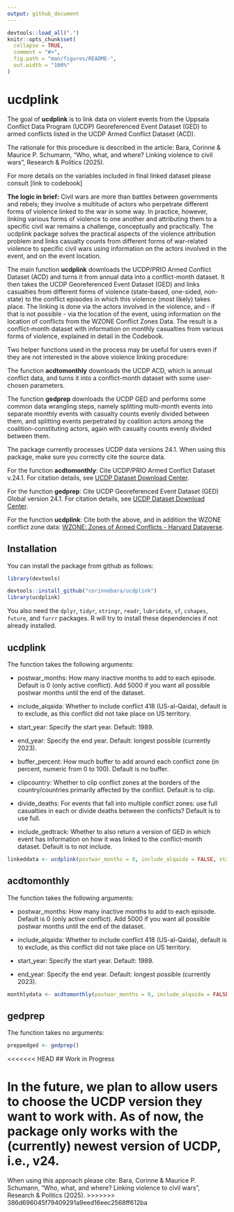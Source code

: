 ```yaml
---
output: github_document
---
```


<!-- README.md is generated from README.Rmd. Please edit that file -->

```r
devtools::load_all(".")
knitr::opts_chunk$set(
  collapse = TRUE,
  comment = "#>",
  fig.path = "man/figures/README-",
  out.width = "100%"
)
```

# ucdplink

The goal of **ucdplink** is to link data on violent events from the Uppsala Conflict Data Program (UCDP) Georeferenced Event Dataset (GED) to armed conflicts listed in the UCDP Armed Conflict Dataset (ACD).

The rationale for this procedure is described in the article:
Bara, Corinne & Maurice P. Schumann, "Who, what, and where? Linking violence to civil wars", Research & Politics (2025).

For more details on the variables included in final linked dataset please consult [link to codebook]

**The logic in brief:** Civil wars are more than battles between governments and rebels; they involve a multitude of actors who perpetrate different forms of violence linked to the war in some way. In practice, however, linking various forms of violence to one another and attributing them to a specific civil war remains a challenge, conceptually and practically. The ucdplink package solves the practical aspects of the violence attribution problem and links casualty counts from different forms of war-related violence to specific civil wars using information on the actors involved in the event, and on the event location.

The main function **ucdplink** downloads the UCDP/PRIO Armed Conflict Dataset (ACD) and turns it from annual data into a conflict-month dataset. It then takes the UCDP Georeferenced Event Dataset (GED) and links casualties from different forms of violence (state-based, one-sided, non-state) to the conflict episodes in which this violence (most likely) takes place. The linking is done via the actors involved in the violence, and - if that is not possible - via the location of the event, using information on the location of conflicts from the WZONE Conflict Zones Data. The result is a conflict-month dataset with information on monthly casualties from various forms of violence, explained in detail in the Codebook.

Two helper functions used in the process may be useful for users even if they are not interested in the above violence linking procedure:

The function **acdtomonthly** downloads the UCDP ACD, which is annual conflict data, and turns it into a conflict-month dataset with some user-chosen parameters.

The function **gedprep** downloads the UCDP GED and performs some common data wrangling steps, namely splitting multi-month events into separate monthly events with casualty counts evenly divided between them, and splitting events perpetrated by coalition actors among the coalition-constituting actors, again with casualty counts evenly divided between them.

The package currently processes UCDP data versions 24.1. When using this package, make sure you correctly cite the source data.

For the function **acdtomonthly**: Cite UCDP/PRIO Armed Conflict Dataset v.24.1. For citation details, see [UCDP Dataset Download Center](https://ucdp.uu.se/downloads/).

For the function **gedprep**: Cite UCDP Georeferenced Event Dataset (GED) Global version 24.1. For citation details, see [UCDP Dataset Download Center](https://ucdp.uu.se/downloads/).

For the function **ucdplink**: Cite both the above, and in addition the WZONE conflict zone data: [WZONE: Zones of Armed Conflicts - Harvard Dataverse](https://dataverse.harvard.edu/dataset.xhtml?persistentId=doi:10.7910/DVN/PUWJEU).

## Installation

You can install the package from github as follows:

``` r
library(devtools)

devtools::install_github("corinnebara/ucdplink")
library(ucdplink)
```

You also need the `dplyr`, `tidyr`, `stringr`, `readr`, `lubridate`, `sf`, `cshapes`, `future`, and `furrr` packages. R will try to install these dependencies if not already installed.

## ucdplink

The function takes the following arguments:

-   postwar_months: How many inactive months to add to each episode. Default is 0 (only active conflict). Add 5000 if you want all possible postwar months until the end of the dataset.

-   include_alqaida: Whether to include conflict 418 (US-al-Qaida), default is to exclude, as this conflict did not take place on US territory.

-   start_year: Specify the start year. Default: 1989.

-   end_year: Specify the end year. Default: longest possible (currently 2023).

-   buffer_percent: How much buffer to add around each conflict zone (in percent, numeric from 0 to 100). Default is no buffer.

-   clipcountry: Whether to clip conflict zones at the borders of the country/countries primarily affected by the conflict. Default is to clip.

-   divide_deaths: For events that fall into multiple conflict zones: use full casualties in each or divide deaths between the conflicts? Default is to use full.

-   include_gedtrack: Whether to also return a version of GED in which event has information on how it was linked to the conflict-month dataset. Default is to not include.

```r
linkeddata <- ucdplink(postwar_months = 0, include_alqaida = FALSE, start_year = 1989, end_year = 2023, buffer_percent = 0, clipcountry = TRUE, divide_deaths = FALSE, include_gedtrack = FALSE)
```

## acdtomonthly

The function takes the following arguments:

-   postwar_months: How many inactive months to add to each episode. Default is 0 (only active conflict). Add 5000 if you want all possible postwar months until the end of the dataset.

-   include_alqaida: Whether to include conflict 418 (US-al-Qaida), default is to exclude, as this conflict did not take place on US territory.

-   start_year: Specify the start year. Default: 1989.

-   end_year: Specify the end year. Default: longest possible (currently 2023).

```r
monthlydata <- acdtomonthly(postwar_months = 0, include_alqaida = FALSE, start_year = 1989, end_year = 2023)
```

## gedprep

The function takes no arguments:

```r
preppedged <- gedprep()
```

<<<<<<< HEAD
## Work in Progress

In the future, we plan to allow users to choose the UCDP version they want to work with. As of now, the package only works with the (currently) newest version of UCDP, i.e., v24.
=======
When using this approach please cite:
Bara, Corinne & Maurice P. Schumann, "Who, what, and where? Linking violence to civil wars", Research & Politics (2025).
>>>>>>> 386d696045f79409291a9eed16eec2568ff612ba
